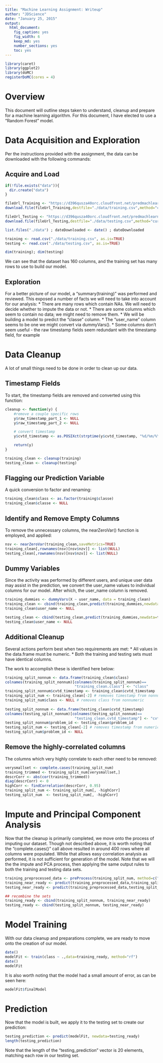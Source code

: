 ```yaml
---
title: "Machine Learning Assignment: Writeup"
author: "JDScience"
date: "January 25, 2015"
output:
  html_document:
    fig_caption: yes
    fig_width: 6
    keep_md: yes
    number_sections: yes
    toc: yes
---
```

```r
library(caret)
library(ggplot2)
library(doMC)
registerDoMC(cores = 4)
```
# Overview
This document will outline steps taken to understand, cleanup and prepare for a
machine learning algorithm. For this document, I have elected to use a "Random Forest"
model.

# Data Acquisition and Exploration
Per the instructions provided with the assignment, the data can be downloaded with
the following commands:

## Acquire and Load
```r
if(!file.exists("data")){
  dir.create("data")
}

fileUrl_Training <- "https://d396qusza40orc.cloudfront.net/predmachlearn/pml-training.csv"
download.file(fileUrl_Training,destfile="./data/training.csv",method="curl")

fileUrl_Testing <- "https://d396qusza40orc.cloudfront.net/predmachlearn/pml-testing.csv"
download.file(fileUrl_Testing,destfile="./data/testing.csv",method="curl")

list.files("./data") ; dateDownloaded <- date() ; dateDownloaded

training <- read.csv("./data/training.csv", as.is=TRUE)
testing <- read.csv("./data/testing.csv", as.is=TRUE)

dim(training); dim(testing)
```

We can see that the dataset has 160 columns, and the training set has many rows
to use to build our model.

## Exploration
For a better picture of our model, a "summary(training)" was performed and reviewed.
This exposed a number of facts we will need to take into account for our analysis:
* There are many rows which contain NAs. We will need to decide whether to impute the data or not.
* There are some columns which seem to contain no data; we might need to remove them.
* We will be building a model to predict the "classe" column.
* The "user_name" column seems to be one we might convert via dummyVars().
* Some columns don't seem useful - the raw timestamp fields seem redundant with the timestamp field, for example

# Data Cleanup
A lot of small things need to be done in order to clean up our data. 

## Timestamp Fields
To start, the timestamp fields are removed and converted using this function:
```r
cleanup <- function(y) {
    #remove a couple specific rows
    y$raw_timestamp_part_1 <- NULL
    y$raw_timestamp_part_2 <- NULL

    # convert timestamp
    y$cvtd_timestamp <- as.POSIXct(strptime(y$cvtd_timestamp, "%d/%m/%Y %H:%M"))

    return(y)
}

training_clean <- cleanup(training)
testing_clean <- cleanup(testing)
```

## Flagging our Prediction Variable
A quick conversion to factor and renaming:
```r
training_clean$class <- as.factor(training$classe)
training_clean$classe <- NULL
```

## Identify and Remove Empty Columns
To remove the unnecessary columns, the nearZeroVar() function is employed, and
applied:
```r
nsv <- nearZeroVar(training_clean,saveMetrics=TRUE)
training_clean[,rownames(nsv)[nsv$nzv]] <- list(NULL)
testing_clean[,rownames(nsv)[nsv$nzv]] <- list(NULL)
```

## Dummy Variables
Since the activity was performed by different users, and unique user data may assist
in the prediction, we convert the user_name values to individual columns for our
model. After which, the user_name column is removed.
```r
training_dummies <- dummyVars(X ~ user_name, data = training_clean)
training_clean <- cbind(training_clean,predict(training_dummies,newdata=training_clean))
training_clean$user_name <- NULL

testing_clean <- cbind(testing_clean,predict(training_dummies,newdata=testing_clean))
testing_clean$user_name <- NULL
```

## Additional Cleanup
Several actions perform best when two requirements are met:
* All values in the data.frame must be numeric.
* Both the training and testing sets must have identical columns.

The work to accomplish these is identified here below:
```r
training_split_nonnum <- data.frame(training_clean$class)
colnames(training_split_nonnum)[colnames(training_split_nonnum)==
                                "training_clean.class"] <- "class"
training_split_nonnum$cvtd_timestamp <- training_clean$cvtd_timestamp
training_split_num <- training_clean[-2] # removes timestamp from nonnumeric
training_split_num$class <- NULL # removes class from nonnumeric
    
testing_split_nonnum <- data.frame(testing_clean$cvtd_timestamp)
colnames(testing_split_nonnum)[colnames(testing_split_nonnum)==
                                "testing_clean.cvtd_timestamp"] <- "cvtd_timestamp"
testing_split_nonnum$problem_id <- testing_clean$problem_id
testing_split_num <- testing_clean[-2] # removes timestamp from numeric
testing_split_num$problem_id <- NULL
```

## Remove the highly-correlated columns
The columns which very highly correlate to each other need to be removed:
```r
verysmallset <- complete.cases(training_split_num)
training_trimmed <- training_split_num[verysmallset,]
descrCorr <- abs(cor(training_trimmed))
diag(descrCorr) <- 0
highCorr <- findCorrelation(descrCorr, 0.95)
training_split_num <- training_split_num[, -highCorr]
testing_split_num  <- testing_split_num[, -highCorr]
```

# Impute and Principal Component Analysis
Now that the cleanup is primarily completed, we move onto the process of imputing
our dataset. Though not described above, it is worth noting that the "complete.cases()"
call above resulted in around 400 rows where all columns were populated. While that
allows easy correlation analysis as performed, it is not sufficient for generation
of the model.
Note that we will the the impute and PCA process, then applying the same output rules
to both the training and testing data sets.
```r
training_preprocessed_data <- preProcess(training_split_num, method=c("knnImpute", "pca"))
training_near_ready <- predict(training_preprocessed_data,training_split_num, drop=TRUE)
testing_near_ready <- predict(training_preprocessed_data,testing_split_num, drop=TRUE)

## recombine the sets
training_ready <- cbind(training_split_nonnum, training_near_ready)
testing_ready <- cbind(testing_split_nonnum, testing_near_ready)
```

# Model Training
With our data cleanup and preparations complete, we are ready to move onto the creation
of our model.
```r
date()
modelFit <- train(class ~ .,data=training_ready, method="rf")
date()
modelFit
```
It is also worth noting that the model had a small amount of error, as can be seen
here:
```r
modelFit$finalModel
```

# Prediction
Now that the model is built, we apply it to the testing set to create our prediction:
```r
testing_prediction <- predict(modelFit, newdata=testing_ready)
length(testing_prediction)
```
Note that the length of the "testing_prediction" vector is 20 elements, matching each
row in our testing set.

